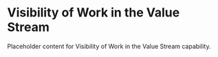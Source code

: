 # Visibility of Work in the Value Stream

Placeholder content for Visibility of Work in the Value Stream capability. 